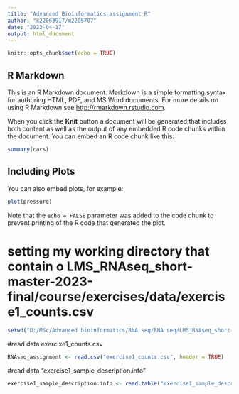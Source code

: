 ---
title: "Advanced Bioinformatics assignment R"
author: "k22063917/m2205707"
date: "2023-04-17"
output: html_document
---

```{r setup, include=FALSE}
knitr::opts_chunk$set(echo = TRUE)
```

## R Markdown

This is an R Markdown document. Markdown is a simple formatting syntax for authoring HTML, PDF, and MS Word documents. For more details on using R Markdown see <http://rmarkdown.rstudio.com>.

When you click the **Knit** button a document will be generated that includes both content as well as the output of any embedded R code chunks within the document. You can embed an R code chunk like this:

```{r cars}
summary(cars)
```

## Including Plots

You can also embed plots, for example:

```{r pressure, echo=FALSE}
plot(pressure)
```

Note that the `echo = FALSE` parameter was added to the code chunk to prevent printing of the R code that generated the plot.

# setting my working directory that contain o	LMS_RNAseq_short-master-2023-final/course/exercises/data/exercise1_counts.csv

```{R RNA-seq}
setwd("D:/MSc/Advanced bioinformatics/RNA seq/RNA seq/LMS_RNAseq_short-master-2023-final/LMS_RNAseq_short-master-2023-final/course/exercises/data")
```

#read data exercixe1_counts.csv
```{R RNA-seq}
RNAseq_assignment <- read.csv("exercise1_counts.csv", header = TRUE)
```

#read data "exercise1_sample_description.info"
```{R RNA-seq}
exercise1_sample_description.info <- read.table("exercise1_sample_description.info", header = FALSE)
```


